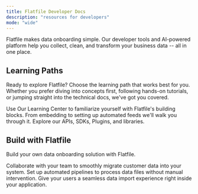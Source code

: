 ```yaml
---
title: Flatfile Developer Docs
description: "resources for developers"
mode: "wide"
---
```


Flatfile makes data onboarding simple. Our developer tools and AI-powered platform help you collect, clean, and transform your business data -- all in one place.

## Learning Paths

Ready to explore Flatfile? Choose the learning path that works best for you. Whether you prefer diving into concepts first, following hands-on tutorials, or jumping straight into the technical docs, we've got you covered.

 <CardGroup cols={3}>
  <Card title="Conceptual Overview" href="./learning-center/architecture/about" icon="thought-bubble">
    Use Our Learning Center to familiarize yourself with Flatfile's building blocks.
  </Card>
  <Card title="Guides & Tutorials" href="./learning-center/guides/list" icon="chalkboard-user">
    From embedding to setting up automated feeds we'll walk you through it.
  </Card>
  <Card title="Reference" href="./documentation/api" icon="file-lines">
    Explore our APIs, SDKs, Plugins, and libraries.
  </Card>
</CardGroup>


## Build with Flatfile

Build your own data onboarding solution with Flatfile.

<CardGroup cols={3}>
  <Card
    title="Onboarding Projects"
    icon="arrow-progress"
    href="./learning-center/use-cases/projects"
  >
  Collaborate with your team to smoothly migrate customer data into your system.
  </Card>
  <Card
    title="Automated File Feeds"
    icon="files"
    href="./learning-center/use-cases/headless"
  >
  Set up automated pipelines to process data files without manual intervention.
  </Card>
  <Card
    title="In-App Experience"
    icon="person-to-portal"
    href="./learning-center/use-cases/portal"
  >
  Give your users a seamless data import experience right inside your application.
  </Card>
</CardGroup>

